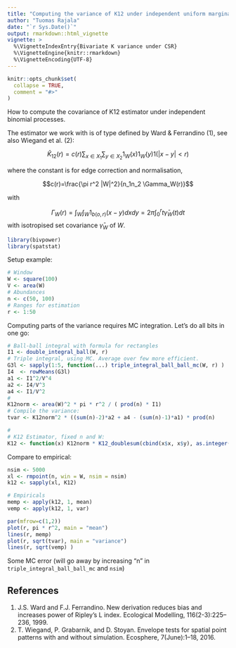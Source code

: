 ```yaml
---
title: "Computing the variance of K12 under independent uniform marginals"
author: "Tuomas Rajala"
date: "`r Sys.Date()`"
output: rmarkdown::html_vignette
vignette: >
  %\VignetteIndexEntry{Bivariate K variance under CSR}
  %\VignetteEngine{knitr::rmarkdown}
  %\VignetteEncoding{UTF-8}
---
```


```r
knitr::opts_chunk$set(
  collapse = TRUE,
  comment = "#>"
)
```

How to compute the covariance of K12 estimator under independent binomial processes.

The estimator we work with is of type defined by Ward & Ferrandino (1), see also Wiegand et al. (2):

$$\hat K_{12}(r) = c(r)\sum_{x\in X_1}\sum_{y\in X_2}1_W(x)1_W(y)1(|x-y|<r)$$

where the constant is for edge correction and normalisation,

$$c(r)=\frac{\pi r^2 |W|^2}{n_1n_2 \Gamma_W(r)}$$

with 

$$\Gamma_W(r) = \int_W\int_W 1_{b(o,r)}(x-y)dxdy = 2\pi\int_0^r t \bar\gamma_W(t) dt$$
with isotropised set covariance $\bar\gamma_W$ of $W$.


```r
library(bivpower)
library(spatstat)
```

Setup example:

```r
# Window
W <- square(100)
V <- area(W)
# Abundances
n <- c(50, 100)
# Ranges for estimation
r <- 1:50
```

Computing parts of the variance requires MC integration. Let's do all bits in one go:

```r
# Ball-ball integral with formula for rectangles
I1 <- double_integral_ball(W, r)
# Triple integral, using MC. Average over few more efficient.
G3l <- sapply(1:5, function(...) triple_integral_ball_ball_mc(W, r) )
I4  <- rowMeans(G3l) 
a1 <- I1^2/V^4
a2 <- I4/V^3
a4 <- I1/V^2
#
K12norm <- area(W)^2 * pi * r^2 / ( prod(n) * I1)
# Compile the variance:
tvar <- K12norm^2 * ((sum(n)-2)*a2 + a4 - (sum(n)-1)*a1) * prod(n)

# 
# K12 Estimator, fixed n and W:
K12 <- function(x) K12norm * K12_doublesum(cbind(x$x, x$y), as.integer(x$marks), r)
```

Compare to empirical:

```r
nsim <- 5000
xl <- rmpoint(n, win = W, nsim = nsim)
k12 <- sapply(xl, K12)

# Empiricals
memp <- apply(k12, 1, mean)
vemp <- apply(k12, 1, var)

```


```r
par(mfrow=c(1,2))
plot(r, pi * r^2, main = "mean")
lines(r, memp)
plot(r, sqrt(tvar), main = "variance")
lines(r, sqrt(vemp) )
```

Some MC error (will go away by increasing "n" in `triple_integral_ball_ball_mc` and `nsim`)

## References

1. J.S. Ward and F.J. Ferrandino. New derivation reduces bias and increases power of Ripley’s L index. Ecological Modelling, 116(2-3):225–236, 1999.
2. T. Wiegand, P. Grabarnik, and D. Stoyan. Envelope tests for spatial point patterns with and without simulation. Ecosphere, 7(June):1–18, 2016.
